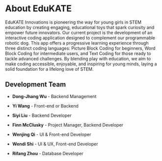 # About EduKATE

EduKATE Innovations is pioneering the way for young girls in STEM education by creating engaging, educational toys that spark curiosity and empower future innovators. Our current project is the development of an interactive coding application designed to complement our programmable robotic dog. This app offers a progressive learning experience through three distinct coding languages: Picture Block Coding for beginners, Word Block Coding for intermediate users, and Text Coding for those ready to tackle advanced challenges. By blending play with education, we aim to make coding accessible, enjoyable, and inspiring for young minds, laying a solid foundation for a lifelong love of STEM.

## Development Team

- **Dong-Jhang Wu** - Backend Management


- **Yi Wang** - Front-end or Backend


- **Siyi Liu** - Backend Developer


- **Finn McClusky** - Project Manager, Backend Developer


- **Wenjing Qi** - UI & Front-end Developer


- **Wendi Shi** - UI & UX, Front-end Developer


- **Rifang Zhou** - Database Developer



